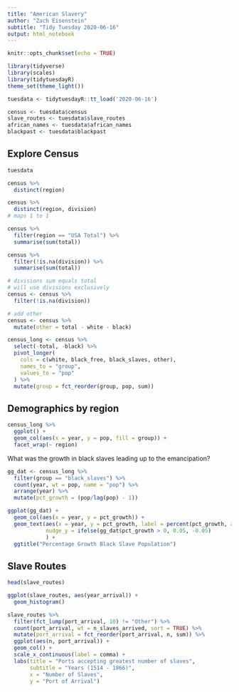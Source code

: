 ---
title: "American Slavery"
author: "Zach Eisenstein"
subtitle: "Tidy Tuesday 2020-06-16"
output: html_notebook
---


```{r setup, include=FALSE}
knitr::opts_chunk$set(echo = TRUE)
```


```{r}
library(tidyverse)
library(scales)
library(tidytuesdayR)
theme_set(theme_light())

tuesdata <- tidytuesdayR::tt_load('2020-06-16')

census <- tuesdata$census
slave_routes <- tuesdata$slave_routes
african_names <- tuesdata$african_names
blackpast <- tuesdata$blackpast

```

## Explore Census

```{r}

tuesdata

census %>%
  distinct(region)

census %>%
  distinct(region, division)
# maps 1 to 1

census %>%
  filter(region == "USA Total") %>%
  summarise(sum(total))

census %>%
  filter(!is.na(division)) %>%
  summarise(sum(total))

# divisions sum equals total
# will use divisions exclusively
census <- census %>%
  filter(!is.na(division))

# add other
census <- census %>%
  mutate(other = total - white - black)

census_long <- census %>%
  select(-total, -black) %>%
  pivot_longer(
    cols = c(white, black_free, black_slaves, other),
    names_to = "group",
    values_to = "pop"
  ) %>%
  mutate(group = fct_reorder(group, pop, sum))


```

## Demographics by region

```{r}
census_long %>%
  ggplot() +
  geom_col(aes(x = year, y = pop, fill = group)) +
  facet_wrap(~ region)
```

What was the growth in black slaves leading up to the emancipation?

```{r}
gg_dat <- census_long %>%
  filter(group == "black_slaves") %>%
  count(year, wt = pop, name = "pop") %>%
  arrange(year) %>%
  mutate(pct_growth = (pop/lag(pop) - 1))

ggplot(gg_dat) + 
  geom_col(aes(x = year, y = pct_growth)) + 
  geom_text(aes(x = year, y = pct_growth, label = percent(pct_growth, accuracy = .1)),
            nudge_y = ifelse(gg_dat$pct_growth > 0, 0.05, -0.05)
            ) +
  ggtitle("Percentage Growth Black Slave Population")
```


## Slave Routes

```{r}
head(slave_routes)

ggplot(slave_routes, aes(year_arrival)) +
  geom_histogram()

slave_routes %>%
  filter(fct_lump(port_arrival, 10) != "Other") %>%
  count(port_arrival, wt = n_slaves_arrived, sort = TRUE) %>%
  mutate(port_arrival = fct_reorder(port_arrival, n, sum)) %>%
  ggplot(aes(n, port_arrival)) +
  geom_col() +
  scale_x_continuous(label = comma) +
  labs(title = "Ports accepting greatest number of slaves",
       subtitle = "Years (1514 - 1866)",
       x = "Number of Slaves",
       y = "Port of Arrival")
```


